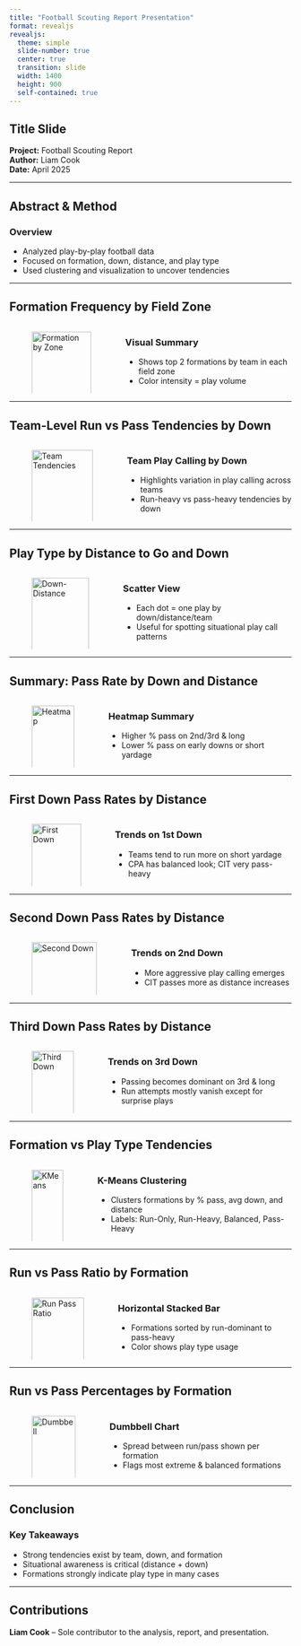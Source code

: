 ```yaml
---
title: "Football Scouting Report Presentation"
format: revealjs
revealjs:
  theme: simple
  slide-number: true
  center: true
  transition: slide
  width: 1400
  height: 900
  self-contained: true
---
```


## Title Slide

**Project:** Football Scouting Report  
**Author:** Liam Cook  
**Date:** April 2025

---

## Abstract & Method

### Overview
- Analyzed play-by-play football data
- Focused on formation, down, distance, and play type
- Used clustering and visualization to uncover tendencies

---

## Formation Frequency by Field Zone

::: columns
::: column
![Formation by Zone](images/Forms_by_team.png){width=100%}
:::

::: column
### Visual Summary
- Shows top 2 formations by team in each field zone
- Color intensity = play volume
:::
:::

---

## Team-Level Run vs Pass Tendencies by Down

::: columns
::: column
![Team Tendencies](images/Team_Tendencies_by_Down.png){width=100%}
:::

::: column
### Team Play Calling by Down
- Highlights variation in play calling across teams
- Run-heavy vs pass-heavy tendencies by down
:::
:::

---

## Play Type by Distance to Go and Down

::: columns
::: column
![Down-Distance](images/Dist_Down_Play_Type.png){width=100%}
:::

::: column
### Scatter View
- Each dot = one play by down/distance/team
- Useful for spotting situational play call patterns
:::
:::

---

## Summary: Pass Rate by Down and Distance

::: columns
::: column
![Heatmap](images/Summary_heatmap.png){width=100%}
:::

::: column
### Heatmap Summary
- Higher % pass on 2nd/3rd & long
- Lower % pass on early downs or short yardage
:::
:::

---

## First Down Pass Rates by Distance

::: columns
::: column
![First Down](images/First_down.png){width=100%}
:::

::: column
### Trends on 1st Down
- Teams tend to run more on short yardage
- CPA has balanced look; CIT very pass-heavy
:::
:::

---

## Second Down Pass Rates by Distance

::: columns
::: column
![Second Down](images/Second_down.png){width=100%}
:::

::: column
### Trends on 2nd Down
- More aggressive play calling emerges
- CIT passes more as distance increases
:::
:::

---

## Third Down Pass Rates by Distance

::: columns
::: column
![Third Down](images/Third_down.png){width=100%}
:::

::: column
### Trends on 3rd Down
- Passing becomes dominant on 3rd & long
- Run attempts mostly vanish except for surprise plays
:::
:::

---

## Formation vs Play Type Tendencies

::: columns
::: column
![KMeans](images/Form_Kmeans.png){width=100%}
:::

::: column
### K-Means Clustering
- Clusters formations by % pass, avg down, and distance
- Labels: Run-Only, Run-Heavy, Balanced, Pass-Heavy
:::
:::

---

## Run vs Pass Ratio by Formation

::: columns
::: column
![Run Pass Ratio](images/Run_Pass_Formation.png){width=100%}
:::

::: column
### Horizontal Stacked Bar
- Formations sorted by run-dominant to pass-heavy
- Color shows play type usage
:::
:::

---

## Run vs Pass Percentages by Formation

::: columns
::: column
![Dumbbell](images/Run_Pass_Dumbbell.png){width=100%}
:::

::: column
### Dumbbell Chart
- Spread between run/pass shown per formation
- Flags most extreme & balanced formations
:::
:::

---

## Conclusion

### Key Takeaways
- Strong tendencies exist by team, down, and formation
- Situational awareness is critical (distance + down)
- Formations strongly indicate play type in many cases

---

## Contributions

**Liam Cook** – Sole contributor to the analysis, report, and presentation.

